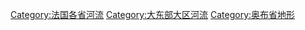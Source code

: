 [[Category:法国各省河流|Category:法国各省河流]]
[[Category:大东部大区河流|Category:大东部大区河流]]
[[Category:奥布省地形|Category:奥布省地形]]